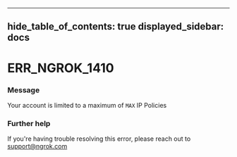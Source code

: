 

---
hide_table_of_contents: true
displayed_sidebar: docs
---


# ERR_NGROK_1410

### Message
Your account is limited to a maximum of `MAX` IP Policies

<ErrorDetails error="err_ngrok_1410" />



### Further help
If you're having trouble resolving this error, please reach out to [support@ngrok.com](mailto:support@ngrok.com?subject=Help%20with%20ERR_NGROK_1410)

